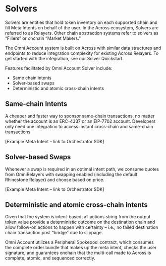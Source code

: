 # Solvers 

Solvers are entities that hold token inventory on each supported chain and fill Meta Intents on behalf of the user. In the Across ecosystem, Solvers are referred to as Relayers. Other chain abstraction systems refer to solvers as “Fillers” or onchain “Market Makers.” 

The Omni Account system is built on Across with similar data structures and endpoints to reduce integration complexity for existing Across Relayers. To get started with the integration, see our Solver Quickstart. 

Features facilitated by Omni Account Solver include:

- Same chain intents 
- Solver-based swaps
- Deterministic and atomic cross-chain intents

## Same-chain Intents

A cheaper and faster way to sponsor same-chain transactions, no matter whether the account is an ERC-4337 or an EIP-7702 account. Developers only need one integration to access instant cross-chain and same-chain transactions.

[Example Meta Intent – link to Orchestrator SDK]

## Solver-based Swaps

Whenever a swap is required in an optimal intent path, we consume quotes from OmniRelayers with swapping enabled (including the default Rhinestone Relayer) and choose based on price.

[Example Meta Intent – link to Orchestrator SDK]

## Deterministic and atomic cross-chain intents

Given that the system is intent-based, all actions string from the output token value provide a deterministic outcome on the destination chain and allow follow-on actions to happen with certainty – i.e., no failed destination chain transaction post “bridge” due to slippage.

Omni Account utilizes a Peripheral Spokepool contract, which consumes the complete order bundle that makes up the meta intent, checks the user signature, and guarantees onchain that the multi-call made to Across is complete, atomic, and sequenced correctly. 
